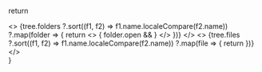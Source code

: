 
  return <div className="bg-white">
      <>
      {tree.folders
        ?.sort((f1, f2) => f1.name.localeCompare(f2.name))
        ?.map(folder => {
          return <>
              <Item
                open={folder.open}
                indent={indent}
                label={folder.name} />
              {
                folder.open && <FileTree
                  tree={folder}
                  indent={indent+1} />
              }
            </>
        })}
      </>
      <>
      {tree.files
        ?.sort((f1, f2) => f1.name.localeCompare(f2.name))
        ?.map(file => {
          return <Item
            file
            indent={indent}
            live={file.live}
            label={file.name} />
        })}
      </>
    </div>
}
